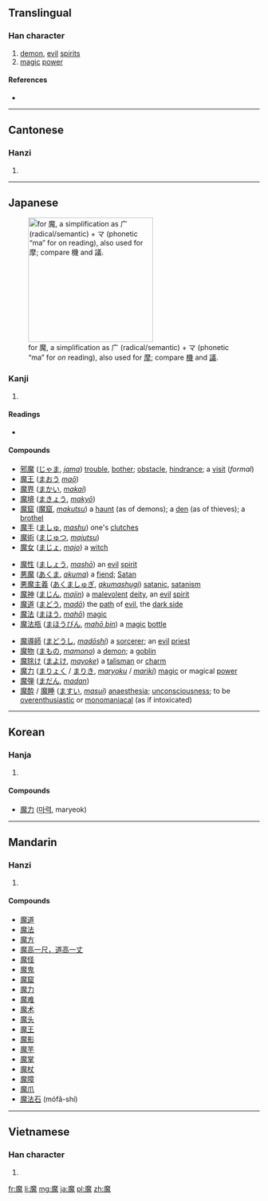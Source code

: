 ==Translingual==

===Han character===
{{Han char|rn=194|rad=鬼|as=11|sn=21|four=0021<sub>3</sub>|canj=戈金竹山戈 (ICHUI), 戈木竹山戈 (IDHUI)}}

# [[demon]], [[evil]] [[spirits]]
# [[magic]] [[power]]

====References====
* {{Han ref|kx=1462.670|dkj=45906|dj=1997.020|hdz=74436.110|uh=9B54|ud=39764|bh=C55D|bd=50525}}

----

==Cantonese==

===Hanzi===
{{yue-hanzi|jyut=|y=mo1}}

# {{defn|lang=yue|sort=鬼11}}

----

==Japanese==
[[File:RYAKUJI ma.png|thumb|right|250px|{{w|Ryakuji}} for 魔, a {{w|phono-semantic}} simplification as 广 (radical/semantic) + マ (phonetic “ma” for ''on'' reading), also used for [[摩#Japanese|摩]]; compare [[機#Japanese|機]] and [[議#Japanese|議]].]]

===Kanji===
{{ja-kanji|grade=c|rs=鬼11}}

# {{defn|lang=ja|sort=鬼11}}

====Readings====
* {{ja-readings
| on=<!--
-->[[ま]] (''[[ma]]'')
| kun=<!--
-->
}}

====Compounds====
{{top3}}
* [[邪魔]] ([[じゃま]], ''[[jama]]'') [[trouble]], [[bother]]; [[obstacle]], [[hindrance]]; a [[visit]] (''formal'')
* [[魔王]] ([[まおう]] ''[[maō]]'')
* [[魔界]] ([[まかい]], ''[[makai]]'')
* [[魔境]] ([[まきょう]], ''[[makyō]]'')
* [[魔窟]] ([[魔窟]], ''[[makutsu]]'') a [[haunt]] (as of demons); a [[den]] (as of thieves); a [[brothel]]
* [[魔手]] ([[ましゅ]], ''[[mashu]]'') one's [[clutches]]
* [[魔術]] ([[まじゅつ]], ''[[majutsu]]'')
* [[魔女]] ([[まじょ]], ''[[majo]]'') a [[witch]]
{{mid3}}
* [[魔性]] ([[ましょう]], ''[[mashō]]'') an [[evil]] [[spirit]]
* [[悪魔]] ([[あくま]], ''[[akuma]]'') a [[fiend]]; [[Satan]]
* [[悪魔主義]] ([[あくましゅぎ]], ''[[akumashugi]]'') [[satanic]], [[satanism]]
* [[魔神]] ([[まじん]], ''[[majin]]'') a [[malevolent]] [[deity]], an [[evil]] [[spirit]]
* [[魔道]] ([[まどう]], ''[[madō]]'') the [[path]] of [[evil]], the [[dark side]]
* [[魔法]] ([[まほう]], ''[[mahō]]'') [[magic]]
* [[魔法瓶]] ([[まほうびん]], ''[[mahō bin]]'') a [[magic]] [[bottle]]
{{mid3}}
* [[魔導師]] ([[まどうし]], ''[[madōshi]]'') a [[sorcerer]]; an [[evil]] [[priest]]
* [[魔物]] ([[まもの]], ''[[mamono]]'') a [[demon]]; a [[goblin]]
* [[魔除け]] ([[まよけ]], ''[[mayoke]]'') a [[talisman]] or [[charm]]
* [[魔力]] ([[まりょく]] / [[まりき]], ''[[maryoku]]'' / ''[[mariki]]'') [[magic]] or magical [[power]]
* [[魔弾]] ([[まだん]], ''[[madan]]'')
* [[魔酔]] / [[魔睡]] ([[ますい]], ''[[masui]]'') [[anaesthesia]]; [[unconsciousness]]; to be [[overenthusiastic]] or [[monomaniacal]] (as if intoxicated)
{{bottom}}

----

==Korean==

===Hanja===
{{ko-hanja|hangeul=마|eumhun=|rv=ma|mr=ma|y=ma}}

# {{defn|lang=ko|sort=鬼11}}

====Compounds====
* [[魔力]] ([[마력]], maryeok)

----

==Mandarin==

===Hanzi===
{{cmn-hanzi|pin=[[mó]] ([[mo2]])|wg=mo<sup>2</sup>}}

# {{defn|lang=cmn|sort=鬼11}}

====Compounds====
* [[魔道]]
* [[魔法]]
* [[魔方]]
* [[魔高一尺，道高一丈]]
* [[魔怪]]
* [[魔鬼]]
* [[魔窟]]
* [[魔力]]
* [[魔难]]
* [[魔术]]
* [[魔头]]
* [[魔王]]
* [[魔影]]
* [[魔芋]]
* [[魔掌]]
* [[魔杖]]
* [[魔障]]
* [[魔爪]]
* [[魔法石]] (mófǎ-shí)

----

==Vietnamese==

===Han character===
{{vi-hantu|[[ma]]|rs=鬼11}}

# {{defn|lang=vi|sort=鬼11}}

[[fr:魔]]
[[li:魔]]
[[mg:魔]]
[[ja:魔]]
[[pl:魔]]
[[zh:魔]]
